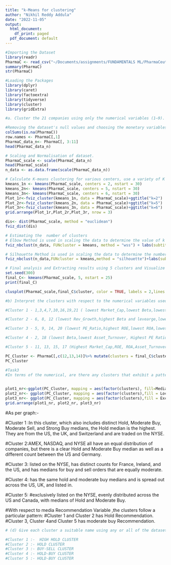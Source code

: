 ```yaml
---
title: "k-Means for clustering"
author: "Nikhil Reddy Addula"
date: "2022-11-05"
output:
  html_document:
    df_print: paged
  pdf_document: default
---
```


```r
#Importing the Dataset
library(readr)
PharmaC <- read_csv("~/Documents/assignments/FUNDAMENTALS ML/PharmaCeuticals.csv")
summary(PharmaC)
str(PharmaC)
```


```r
#Loading the Packages
library(dplyr)
library(caret)
library(factoextra)
library(tidyverse)
library(cluster)
library(gridExtra)
```

```r
#a. Cluster the 21 companies using only the numerical variables (1–9). Justify the numerous decisions taken throughout the cluster analysis, including the weights assigned to various variables, the particular clustering algorithm(s) utilized, the number of clusters created, and more.

#Removing the dataset's null values and choosing the monetary variables.
colSums(is.na(PharmaC))
row.names <- PharmaC[,1]
PharmaC_data_n<- PharmaC[, 3:11]
head(PharmaC_data_n)
```

```r
# Scaling and Normalisation of dataset.
PharmaC_scale <- scale(PharmaC_data_n)
head(PharmaC_scale)
n_data <- as.data.frame(scale(PharmaC_data_n))
```

```r
# Calculate K-means clustering for various centers, use a variety of K values, and compare the results.
kmeans_1n <- kmeans(PharmaC_scale, centers = 2, nstart = 30)
kmeans_2n<- kmeans(PharmaC_scale, centers = 5, nstart = 30)
kmeans_3n<- kmeans(PharmaC_scale, centers = 6, nstart = 30)
Plot_1r<-fviz_cluster(kmeans_1n, data = PharmaC_scale)+ggtitle("k=2")
Plot_2r<-fviz_cluster(kmeans_2n, data = PharmaC_scale)+ggtitle("k=5")
Plot_3r<-fviz_cluster(kmeans_3n, data = PharmaC_scale)+ggtitle("k=6")
grid.arrange(Plot_1r,Plot_2r,Plot_3r, nrow = 3)
```

```r
dis<- dist(PharmaC_scale, method = "euclidean")
fviz_dist(dis)
```

```r
# Estimating the  number of clusters
# Elbow Method is used in scaling the data to determine the value of k
fviz_nbclust(n_data, FUNcluster = kmeans, method = "wss") + labs(subtitle = "Elbow Method")

```

```r
# Silhouette Method is used in scaling the data to determine the number of clusters
fviz_nbclust(n_data,FUNcluster = kmeans,method = "silhouette")+labs(subtitle="Silhouette Method")
```

```r
# Final analysis and Extracting results using 5 clusters and Visualize the results
set.seed(300)
final_C<- kmeans(PharmaC_scale, 5, nstart = 25)
print(final_C)
```
```r
clusplot(PharmaC_scale,final_C$cluster, color = TRUE, labels = 2,lines = 0)
```

```r
#b) Interpret the clusters with respect to the numerical variables used in forming the clusters.

#Cluster 1 - 1,3,4,7,10,16,19,21 ( lowest Market_Cap,lowest Beta,lowest PE_Ratio,highest Leverage,highest Rev_Growth.)

#Cluster 2 - 6, 8, 12 (lowest Rev_Growth,highest Beta and levearge,lowest Net_Profit_Margin)

#Cluster 3 - 5, 9, 14, 20 (lowest PE_Ratio,highest ROE,lowest ROA,lowest Net_Profit_Margin, highest Rev_Growth)

#Cluster 4 - 2, 18 (lowest Beta,lowest Asset_Turnover, Highest PE Ratio)

#Cluster 5 - 11, 13, 15, 17 (Highest Market_Cap,ROE, ROA,Asset_Turnover Ratio and lowest Beta/PE Ratio)

PC_Cluster <- PharmaC[,c(12,13,14)]%>% mutate(clusters = final_C$cluster)%>% arrange(clusters, ascending = TRUE)
PC_Cluster

```


```r
#Task3
#In terms of the numerical, are there any clusters that exhibit a pattern. (10 to 12) variables? (those n not utilized in the cluster formation).
 

plot1_nr<-ggplot(PC_Cluster, mapping = aes(factor(clusters), fill=Median_Recommendation))+geom_bar(position = 'dodge')+labs(x ='No of clusters')
plot2_nr<- ggplot(PC_Cluster, mapping = aes(factor(clusters),fill = Location))+geom_bar(position = 'dodge')+labs(x ='No of clusters')
plot3_nr<- ggplot(PC_Cluster, mapping = aes(factor(clusters),fill = Exchange))+geom_bar(position = 'dodge')+labs(x ='No of clusters')
grid.arrange(plot1_nr, plot2_nr, plot3_nr)  

```

#As per graph:- 

#Cluster 1 :In this cluster, which also includes distinct Hold, Moderate Buy, Moderate Sell, and Strong Buy medians, the Hold median is the highest. They are from the US, the UK, and Switzerland and are traded on the NYSE.

#Cluster 2:AMEX, NASDAQ, and NYSE all have an equal distribution of companies, but there is a clear Hold and Moderate Buy median as well as a different count between the US and Germany.

#Cluster 3: listed on the NYSE, has distinct counts for France, Ireland, and the US, and has medians for buy and sell orders that are equally moderate.

#Cluster 4: has the same hold and moderate buy medians and is spread out across the US, UK, and listed in.

#Cluster 5: #exclusively listed on the NYSE, evenly distributed across the US and Canada, with medians of Hold and Moderate Buy.

#With respect to media Recommendation Variable ,the clusters follow a particular pattern:
#Cluster 1 and Cluster 2 has Hold Recommendation.
#Cluster 3, Cluster 4and Cluster 5 has moderate buy Recommendation.



```r
# (d) Give each cluster a suitable name using any or all of the dataset's variables.

#Cluster 1 :-  HIGH HOLD CLUSTER
#Cluster 2 :- HOLD CLUSTER
#Cluster 3 :- BUY-SELL CLUSTER
#Cluster 4 :- HOLD-BUY CLUSTER
#Cluster 5 :- HOLD-BUY CLUSTER
```

